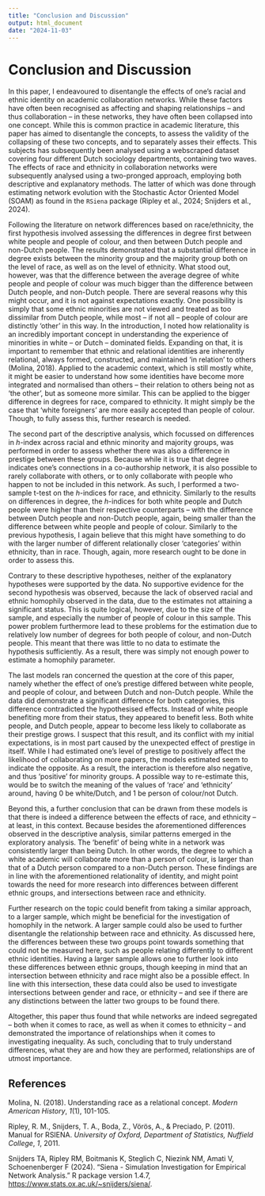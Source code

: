 ```yaml
---
title: "Conclusion and Discussion"
output: html_document
date: "2024-11-03"
---
```


# Conclusion and Discussion

In this paper, I endeavoured to disentangle the effects of one's racial and ethnic identity on academic collaboration networks. While these factors have often been recognised as affecting and shaping relationships -- and thus collaboration – in these networks, they have often been collapsed into one concept. While this is common practice in academic literature, this paper has aimed to disentangle the concepts, to assess the validity of the collapsing of these two concepts, and to separately asses their effects. This subjects has subsequently been analysed using a webscraped dataset covering four different Dutch sociology departments, containing two waves. The effects of race and ethnicity in collaboration networks were subsequently analysed using a two-pronged approach, employing both descriptive and explanatory methods. The latter of which was done through estimating network evolution with the Stochastic Actor Oriented Model (SOAM) as found in the `RSiena` package (Ripley et al., 2024; Snijders et al., 2024).

Following the literature on network differences based on race/ethnicity, the first hypothesis involved assessing the differences in degree first between white people and people of colour, and then between Dutch people and non-Dutch people. The results demonstrated that a substantial difference in degree exists between the minority group and the majority group both on the level of race, as well as on the level of ethnicity. What stood out, however, was that the difference between the average degree of white people and people of colour was much bigger than the difference between Dutch people, and non-Dutch people. There are several reasons why this might occur, and it is not against expectations exactly. One possibility is simply that some ethnic minorities are not viewed and treated as too dissimilar from Dutch people, while most – if not all – people of colour are distinctly 'other' in this way. In the introduction, I noted how relationality is an incredibly important concept in understanding the experience of minorities in white – or Dutch – dominated fields. Expanding on that, it is important to remember that ethnic and relational identities are inherently relational, always formed, constructed, and maintained 'in relation' to others (Molina, 2018). Applied to the academic context, which is still mostly white, it might be easier to understand how some identities have become more integrated and normalised than others – their relation to others being not as 'the other', but as someone more similar. This can be applied to the bigger difference in degrees for race, compared to ethnicity. It might simply be the case that 'white foreigners' are more easily accepted than people of colour. Though, to fully assess this, further research is needed.

The second part of the descriptive analysis, which focussed on differences in *h*-index across racial and ethnic minority and majority groups, was performed in order to assess whether there was also a difference in prestige between these groups. Because while it is true that degree indicates one's connections in a co-authorship network, it is also possible to rarely collaborate with others, or to only collaborate with people who happen to not be included in this network. As such, I performed a two-sample t-test on the *h*-indices for race, and ethnicity. Similarly to the results on differences in degree, the *h*-indices for both white people and Dutch people were higher than their respective counterparts – with the difference between Dutch people and non-Dutch people, again, being smaller than the difference between white people and people of colour. Similarly to the previous hypothesis, I again believe that this might have something to do with the larger number of different relationally closer 'categories' within ethnicity, than in race. Though, again, more research ought to be done in order to assess this.

Contrary to these descriptive hypotheses, neither of the explanatory hypotheses were supported by the data. No supportive evidence for the second hypothesis was observed, because the lack of observed racial and ethnic homophily observed in the data, due to the estimates not attaining a significant status. This is quite logical, however, due to the size of the sample, and especially the number of people of colour in this sample. This power problem furthermore lead to these problems for the estimation due to relatively low number of degrees for both people of colour, and non-Dutch people. This meant that there was little to no data to estimate the hypothesis sufficiently. As a result, there was simply not enough power to estimate a homophily parameter.

The last models ran concerned the question at the core of this paper, namely whether the effect of one's prestige differed between white people, and people of colour, and between Dutch and non-Dutch people. While the data did demonstrate a significant difference for both categories, this difference contradicted the hypothesised effects. Instead of white people benefiting more from their status, they appeared to benefit less. Both white people, and Dutch people, appear to become less likely to collaborate as their prestige grows. I suspect that this result, and its conflict with my initial expectations, is in most part caused by the unexpected effect of prestige in itself. While I had estimated one's level of prestige to positively affect the likelihood of collaborating on more papers, the models estimated seem to indicate the opposite. As a result, the interaction is therefore also negative, and thus 'positive' for minority groups. A possible way to re-estimate this, would be to switch the meaning of the values of 'race' and 'ethnicity' around, having 0 be white/Dutch, and 1 be person of colour/not Dutch.

Beyond this, a further conclusion that can be drawn from these models is that there is indeed a difference between the effects of race, and ethnicity – at least, in this context. Because besides the aforementioned differences observed in the descriptive analysis, similar patterns emerged in the exploratory analysis. The 'benefit' of being white in a network was consistently larger than being Dutch. In other words, the degree to which a white academic will collaborate more than a person of colour, is larger than that of a Dutch person compared to a non-Dutch person. These findings are in line with the aforementioned relationality of identity, and might point towards the need for more research into differences between different ethnic groups, and intersections between race and ethnicity.

Further research on the topic could benefit from taking a similar approach, to a larger sample, which might be beneficial for the investigation of homophily in the network. A larger sample could also be used to further disentangle the relationship between race and ethnicity. As discussed here, the differences between these two groups point towards something that could not be measured here, such as people relating differently to different ethnic identities. Having a larger sample allows one to further look into these differences between ethnic groups, though keeping in mind that an intersection between ethnicity and race might also be a possible effect. In line with this intersection, these data could also be used to investigate intersections between gender and race, or ethnicity – and see if there are any distinctions between the latter two groups to be found there.

Altogether, this paper thus found that while networks are indeed segregated – both when it comes to race, as well as when it comes to ethnicity – and demonstrated the importance of relationships when it comes to investigating inequality. As such, concluding that to truly understand differences, what they are and how they are performed, relationships are of utmost importance.

## References

Molina, N. (2018). Understanding race as a relational concept. *Modern American History*, *1*(1), 101-105.

Ripley, R. M., Snijders, T. A., Boda, Z., Vörös, A., & Preciado, P. (2011). Manual for RSIENA. *University of Oxford, Department of Statistics, Nuffield College*, *1*, 2011.

Snijders TA, Ripley RM, Boitmanis K, Steglich C, Niezink NM, Amati V, Schoenenberger F (2024). “Siena - Simulation Investigation for Empirical Network Analysis.” R package version 1.4.7, <https://www.stats.ox.ac.uk/~snijders/siena/>.
